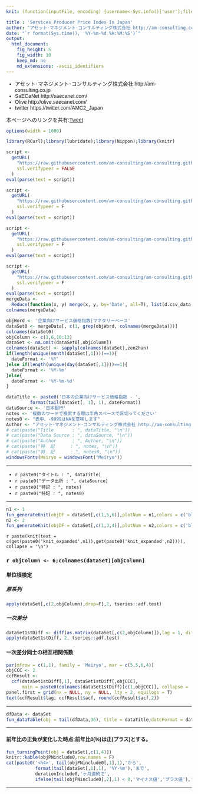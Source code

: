 ```yaml
---
knit: (function(inputFile, encoding) {username<-Sys.info()['user'];fileName<-'defaultPath.csv';pathToFile <-paste0('C:/Users/', username,'/Desktop/pathToCSV/');setwd(pathToFile);buf0<-read.csv(fileName,header = F,skip = 0,stringsAsFactor = F,check.names = F,fileEncoding = 'utf-8');timeStamp<-format(Sys.time(),'%Y%m%d%H%M%S');rmarkdown::render(inputFile, encoding = encoding, output_file = paste0('C:/Users/',username,buf0[2,1],'charts/','am-consulting.co.jp-ServicesProducerPriceIndexInJapan.html')) })

title : 'Services Producer Price Index In Japan'
author: "アセット･マネジメント･コンサルティング株式会社 http://am-consulting.co.jp"
date: "`r format(Sys.time(), '%Y-%m-%d %H:%M:%S')`"
output: 
  html_document:
    fig_height: 5
    fig_width: 10
    keep_md: no
    md_extensions: -ascii_identifiers
---
```

<link href="http://knowledgevault.saecanet.com/components/rmarkdown-html.css" rel="stylesheet">
<style>
body{font-family:'Hiragino Kaku Gothic Pro','Meiryo UI',Verdana,sans-serif;}
.main-container {
	max-width: 1000px;
	margin-left: auto;
	margin-right: auto;
}
table{
 white-space: nowrap;
}
</style>

- アセット･マネジメント･コンサルティング株式会社 http://am-consulting.co.jp
- SaECaNet http://saecanet.com/
- Olive http://olive.saecanet.com/
- twitter https://twitter.com/AMC2_Japan

本ページへのリンクを共有:<a href="https://twitter.com/share" class="twitter-share-button" data-via="AMC2_Japan" data-size="large">Tweet</a> <script>!function(d,s,id){var js,fjs=d.getElementsByTagName(s)[0],p=/^http:/.test(d.location)?'http':'https';if(!d.getElementById(id)){js=d.createElement(s);js.id=id;js.src=p+'://platform.twitter.com/widgets.js';fjs.parentNode.insertBefore(js,fjs);}}(document, 'script', 'twitter-wjs');</script>

```r
options(width = 1000)
```

```r
library(RCurl);library(lubridate);library(Nippon);library(knitr)
```

```r
script <-
  getURL(
    "https://raw.githubusercontent.com/am-consulting/am-consulting.github.io/master/R-dygraphsFunction.r",
    ssl.verifypeer = FALSE
  )
eval(parse(text = script))

script <-
  getURL(
    "https://raw.githubusercontent.com/am-consulting/am-consulting.github.io/master/importDataFromBOJ.r",
    ssl.verifypeer = F
  )
eval(parse(text = script))

script <-
  getURL(
    "https://raw.githubusercontent.com/am-consulting/am-consulting.github.io/master/R-dataTablesFunction.r",
    ssl.verifypeer = F
  )
eval(parse(text = script))

script <-
  getURL(
    "https://raw.githubusercontent.com/am-consulting/am-consulting.github.io/master/R-turningPoint.r",
    ssl.verifypeer = F
  )
eval(parse(text = script))
mergeData <- 
  Reduce(function(x, y) merge(x, y, by='Date', all=T), list(d.csv_data,w1.csv_data,m.csv_data,q.csv_data,fy.csv_data))
colnames(mergeData)
```

```r
objWord <- '企業向けサービス価格指数|マネタリーベース'
dataSet0 <- mergeData[, c(1, grep(objWord, colnames(mergeData)))]
colnames(dataSet0)
objColumn <- c(1,6,10:13)
dataSet <- na.omit(dataSet0[,objColumn])
colnames(dataSet) <- sapply(colnames(dataSet),zen2han)
if(length(unique(month(dataSet[,1])))==1){
  dateFormat <- '%Y'
}else if(length(unique(day(dataSet[,1])))==1){
  dateFormat <- '%Y-%m'
}else{
  dateFormat <- '%Y-%m-%d'
}
```

```r
dataTitle <- paste0('日本の企業向けサービス価格指数 - ',
         format(tail(dataSet[, 1], 1), dateFormat))
dataSource <- '日本銀行'
notes <- '複数のワードで検索する際は半角スペースで区切ってください'
notes0 <- "表中、-9999はNAを意味します"
Author <- "アセット･マネジメント･コンサルティング株式会社 http://am-consulting.co.jp"
# cat(paste("Title       : ", dataTitle, "\n"))
# cat(paste("Data Source : ", dataSource, "\n"))
# cat(paste("Author      : ", Author, "\n"))
# cat(paste("特  記      : ", notes, "\n"))
# cat(paste("特  記      : ", notes0, "\n"))
windowsFonts(Meiryo = windowsFont("Meiryo"))
```

***

- `r paste0("タイトル : ", dataTitle)`
- `r paste0("データ出所 : ", dataSource)`
- `r paste0("特記 : ", notes)`
- `r paste0("特記 : ", notes0)`

***

```r
n1 <- 1
fun_generateKnit(objDF = dataSet[,c(1,5,6)],plotNum = n1,colors = c('blue','red','darkorange'))
n2 <- 2
fun_generateKnit(objDF = dataSet[,c(1,3,4)],plotNum = n2,colors = c('blue','red','darkorange'))
```
`r paste(knit(text = c(get(paste0('knit_expanded',n1)),get(paste0('knit_expanded',n2)))), collapse = '\n')`

### `r objColumn <- 6;colnames(dataSet)[objColumn]`
#### 単位根検定
##### 原系列

```r
apply(dataSet[,c(2,objColumn),drop=F],2, tseries::adf.test)
```

##### 一次差分

```r
dataSet1stDiff <- diff(as.matrix(dataSet[,c(2,objColumn)]),lag = 1, differences = 1)
apply(dataSet1stDiff, 2, tseries::adf.test)
```

#### 一次差分同士の相互相関係数

```r
par(mfrow = c(1,1), family = 'Meiryo', mar = c(5,5,6,4))
objCCC <- 2
ccfResult <- 
  ccf(dataSet1stDiff[,1], dataSet1stDiff[,objCCC], 
      main = paste0(colnames(dataSet1stDiff)[c(1,objCCC)], collapse = '\n×\n'))
panel.first = grid(nx = NULL, ny = NULL, lty = 2, equilogs = T)
text(ccfResult$lag, ccfResult$acf, round(ccfResult$acf,2))
```

***

```r
dfData <- dataSet
fun_dataTable(obj = tail(dfData,36), title = dataTitle,dateFormat = dateFormat)
```

***
#### 前年比の正負が変化した時点:前年比0(%)は正(プラス)とする。

```r
fun_turningPoint(obj = dataSet[,c(1,4)])
knitr::kable(objPNinclude0,row.names = F)
cat(paste0('<h4>', tail(objPNinclude0[,1],1),'から',
           format(tail(dataSet[,1],1), '%Y-%m'),'まで',
           durationInclude0,'ヶ月連続で',
           ifelse(tail(objPNinclude0[,2],1) < 0,'マイナス値','プラス値'),'</h4>'))
```

***

<script>
  (function(i,s,o,g,r,a,m){i['GoogleAnalyticsObject']=r;i[r]=i[r]||function(){
  (i[r].q=i[r].q||[]).push(arguments)},i[r].l=1*new Date();a=s.createElement(o),
  m=s.getElementsByTagName(o)[0];a.async=1;a.src=g;m.parentNode.insertBefore(a,m)
  })(window,document,'script','https://www.google-analytics.com/analytics.js','ga');

  ga('create', 'UA-3077339-5', 'auto');
  ga('send', 'pageview');

</script>
